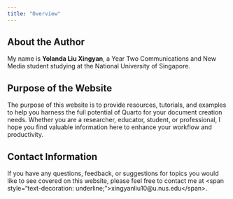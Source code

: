 ```yaml
---
title: "Overview"
---
```


## About the Author

My name is **Yolanda Liu Xingyan**, a Year Two Communications and New Media student studying at the National University of Singapore.

## Purpose of the Website

The purpose of this website is to provide resources, tutorials, and examples to help you harness the full potential of Quarto for your document creation needs. Whether you are a researcher, educator, student, or professional, I hope you find valuable information here to enhance your workflow and productivity.

## Contact Information

If you have any questions, feedback, or suggestions for topics you would like to see covered on this website, please feel free to contact me at \<span style="text-decoration: underline;"\>xingyanliu10\@u.nus.edu\</span\>.

